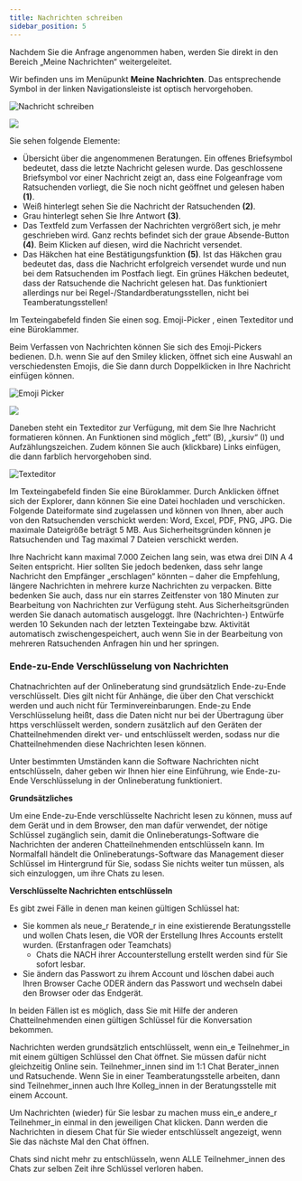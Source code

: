 ```yaml
---
title: Nachrichten schreiben
sidebar_position: 5
---
```



Nachdem Sie die Anfrage angenommen haben, werden Sie direkt in den Bereich „Meine Nachrichten“ weitergeleitet.

Wir befinden uns im Menüpunkt <strong>Meine Nachrichten</strong>. Das entsprechende Symbol in der linken Navigationsleiste ist optisch hervorgehoben.

![Nachricht schreiben](../../../static/img/images-onlineberatung/01_Berater_NachrichtSchreiben.png)

<p>
  <img
    src={useBaseUrl(
      "/img/images-onlineberatung/mobile/01_Berater_Nachrichten.png"
    )}
    style={{ height: "400px" }}
  />
</p>

<span>Sie sehen folgende Elemente:</span>

- Übersicht über die angenommenen Beratungen. Ein offenes Briefsymbol bedeutet, dass die letzte Nachricht gelesen wurde. Das geschlossene Briefsymbol vor einer Nachricht zeigt an, dass eine Folgeanfrage vom Ratsuchenden vorliegt, die Sie noch nicht geöffnet und gelesen haben <strong>(1)</strong>.
- Weiß hinterlegt sehen Sie die Nachricht der Ratsuchenden <strong>(2)</strong>.
- Grau hinterlegt sehen Sie Ihre Antwort <strong>(3)</strong>.
- Das Textfeld zum Verfassen der Nachrichten vergrößert sich, je mehr geschrieben wird. Ganz rechts befindet sich der graue Absende-Button <strong>(4)</strong>. Beim Klicken auf diesen, wird die Nachricht versendet.
- Das Häkchen hat eine Bestätigungsfunktion <strong>(5)</strong>. Ist das Häkchen grau bedeutet das, dass die Nachricht erfolgreich versendet wurde und nun bei dem Ratsuchenden im Postfach liegt. Ein grünes Häkchen bedeutet, dass der Ratsuchende die Nachricht gelesen hat. Das funktioniert allerdings nur bei Regel-/Standardberatungsstellen, nicht bei Teamberatungsstellen!

Im Texteingabefeld finden Sie einen sog. Emoji-Picker , einen Texteditor und eine Büroklammer.

Beim Verfassen von Nachrichten können Sie sich des Emoji-Pickers bedienen. D.h. wenn Sie auf den Smiley klicken, öffnet sich eine Auswahl an verschiedensten Emojis, die Sie dann durch Doppelklicken in Ihre Nachricht einfügen können.

![Emoji Picker](../../../static/img/images-onlineberatung/01_Berater_EditorEmojis.png)

<p>
  <img
    src={useBaseUrl("/img/images-onlineberatung/mobile/01_Berater_Emojis.png")}
    style={{ height: "400px" }}
  />
</p>

Daneben steht ein Texteditor zur Verfügung, mit dem Sie Ihre Nachricht formatieren können. An Funktionen sind möglich „fett“ (B), „kursiv“ (I) und Aufzählungszeichen. Zudem können Sie auch (klickbare) Links einfügen, die dann farblich hervorgehoben sind.

![Texteditor](../../../static/img/images-onlineberatung/01_Berater_EditorMarkup.png)

Im Texteingabefeld finden Sie eine Büroklammer. Durch Anklicken öffnet sich der Explorer, dann können Sie eine Datei hochladen und verschicken. Folgende Dateiformate sind zugelassen und können von Ihnen, aber auch von den Ratsuchenden verschickt werden: Word, Excel, PDF, PNG, JPG. Die maximale Dateigröße beträgt 5 MB. Aus Sicherheitsgründen können je Ratsuchenden und Tag maximal 7 Dateien verschickt werden.

Ihre Nachricht kann maximal 7.000 Zeichen lang sein, was etwa drei DIN A 4 Seiten entspricht. Hier sollten Sie jedoch bedenken, dass sehr lange Nachricht den Empfänger „erschlagen“ könnten – daher die Empfehlung, längere Nachrichten in mehrere kurze Nachrichten zu verpacken. Bitte bedenken Sie auch, dass nur ein starres Zeitfenster von 180 Minuten zur Bearbeitung von Nachrichten zur Verfügung steht. Aus Sicherheitsgründen werden Sie danach automatisch ausgeloggt. Ihre (Nachrichten-) Entwürfe werden 10 Sekunden nach der letzten Texteingabe bzw. Aktivität automatisch zwischengespeichert, auch wenn Sie in der Bearbeitung von mehreren Ratsuchenden Anfragen hin und her springen.

### Ende-zu-Ende Verschlüsselung von Nachrichten

Chatnachrichten auf der Onlineberatung sind grundsätzlich Ende-zu-Ende verschlüsselt.
Dies gilt nicht für Anhänge, die über den Chat verschickt werden und auch nicht für Terminvereinbarungen. Ende-zu Ende Verschlüsselung heißt, dass die Daten nicht nur bei der Übertragung über https verschlüsselt werden, sondern zusätzlich auf den Geräten der Chatteilnehmenden direkt ver- und entschlüsselt werden, sodass nur die Chatteilnehmenden diese Nachrichten lesen können.

Unter bestimmten Umständen kann die Software Nachrichten nicht entschlüsseln, daher geben wir Ihnen hier eine Einführung, wie Ende-zu-Ende Verschlüsselung in der Onlineberatung funktioniert.

<strong>Grundsätzliches</strong>

Um eine Ende-zu-Ende verschlüsselte Nachricht lesen zu können, muss auf dem Gerät und in dem Browser, den man dafür verwendet, der nötige Schlüssel zugänglich sein, damit die Onlineberatungs-Software die Nachrichten der anderen Chatteilnehmenden entschlüsseln kann. Im Normalfall händelt die Onlineberatungs-Software das Management dieser Schlüssel im Hintergrund für Sie, sodass Sie nichts weiter tun müssen, als sich einzuloggen, um ihre Chats zu lesen.

<strong>Verschlüsselte Nachrichten entschlüsseln</strong>

Es gibt zwei Fälle in denen man keinen gültigen Schlüssel hat:

- Sie kommen als neue_r Beratende_r in eine existierende Beratungsstelle und wollen Chats lesen, die VOR der Erstellung Ihres Accounts erstellt wurden. (Erstanfragen oder Teamchats)
  - Chats die NACH ihrer Accounterstellung erstellt werden sind für Sie sofort lesbar.
- Sie ändern das Passwort zu ihrem Account und löschen dabei auch Ihren Browser Cache ODER ändern das Passwort und wechseln dabei den Browser oder das Endgerät.

In beiden Fällen ist es möglich, dass Sie mit Hilfe der anderen Chatteilnehmenden einen gültigen Schlüssel für die Konversation bekommen.

Nachrichten werden grundsätzlich entschlüsselt, wenn ein_e Teilnehmer_in mit einem gültigen Schlüssel den Chat öffnet. Sie müssen dafür nicht gleichzeitig Online sein. Teilnehmer_innen sind im 1:1 Chat Berater_innen und Ratsuchende. Wenn Sie in einer Teamberatungsstelle arbeiten, dann sind Teilnehmer_innen auch Ihre Kolleg_innen in der Beratungsstelle mit einem Account.

Um Nachrichten (wieder) für Sie lesbar zu machen muss ein_e andere_r Teilnehmer_in einmal in den jeweiligen Chat klicken. Dann werden die Nachrichten in diesem Chat für Sie wieder entschlüsselt angezeigt, wenn Sie das nächste Mal den Chat öffnen.

Chats sind nicht mehr zu entschlüsseln, wenn ALLE Teilnehmer_innen des Chats zur selben Zeit ihre Schlüssel verloren haben.
